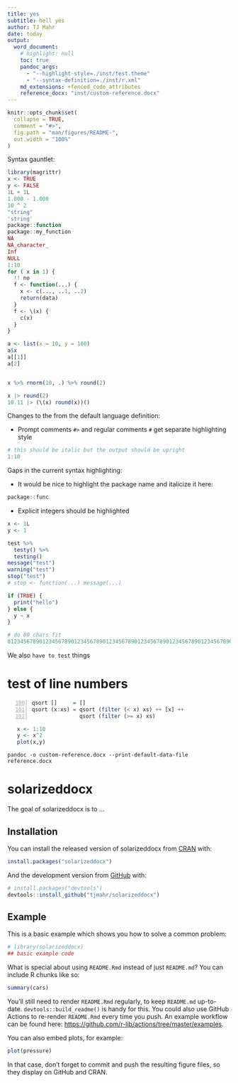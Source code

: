 ```yaml
---
title: yes
subtitle: hell yes
author: TJ Mahr
date: today
output: 
  word_document:
    # highlight: null
    toc: true
    pandoc_args:
      - "--highlight-style=./inst/test.theme"
      - "--syntax-definition=./inst/r.xml"
    md_extensions: +fenced_code_attributes
    reference_docx: "inst/custom-reference.docx"
---
```


<!-- README.md is generated from README.Rmd. Please edit that file -->

```r
knitr::opts_chunk$set(
  collapse = TRUE,
  comment = "#>",
  fig.path = "man/figures/README-",
  out.width = "100%"
)
```

Syntax gauntlet:

```r
library(magrittr)
x <- TRUE
y <- FALSE
1L + 1L
1.000 - 1.000
10 ^ 2
"string"
'string'
package::function
package::my_function
NA
NA_character_
Inf
NULL
1:10
for ( x in 1) {
  !! no
  f <- function(...) {
    x <- c(..., ..1, ..2)
    return(data)
  }
  f <- \(x) {
    c(x)
  }
}

a <- list(x = 10, y = 100)
a$x
a[[1]]
a[2]


x %>% rnorm(10, .) %>% round(2)

x |> round(2)
10.11 |> (\(x) round(x))()
```


Changes to the from the default language definition:

- Prompt comments `#>` and regular comments `#` get separate highlighting style

```r
# this should be italic but the output should be upright
1:10
```

Gaps in the current syntax highlighting:

- It would be nice to highlight the package name and italicize it here:

```r
package::func
```

- Explicit integers should be highlighted

```r
x <- 1L
y <- 1
```





```r
test %>% 
  testy() %>% 
  testing()
message("test")
warning("test")
stop("test")
# stop <- function(...) message(...)

if (TRUE) {
  print("hello")
} else {
  y ~ x
}

# do 80 chars fit
0123456789012345678901234567890123456789012345678901234567890123456789012345
```

We also `have to test` things



# test of line numbers

~~~~ {#mycode .haskell .numberLines startFrom="100"}
qsort []     = []
qsort (x:xs) = qsort (filter (< x) xs) ++ [x] ++
               qsort (filter (>= x) xs)
~~~~~~~~~~~~~~~~~~~~~~~~~~~~~~~~~~~~~~~~~~~~~~~~~

```r
   x <- 1:10
   y <- x^2
   plot(x,y)
```

```
pandoc -o custom-reference.docx --print-default-data-file reference.docx
```


# solarizeddocx

<!-- badges: start -->
<!-- badges: end -->

The goal of solarizeddocx is to ...

## Installation

You can install the released version of solarizeddocx from [CRAN](https://CRAN.R-project.org) with:

``` r
install.packages("solarizeddocx")
```

And the development version from [GitHub](https://github.com/) with:

``` r
# install.packages("devtools")
devtools::install_github("tjmahr/solarizeddocx")
```
## Example

This is a basic example which shows you how to solve a common problem:

```r
# library(solarizeddocx)
## basic example code
```

What is special about using `README.Rmd` instead of just `README.md`? You can include R chunks like so:

```r
summary(cars)
```

You'll still need to render `README.Rmd` regularly, to keep `README.md` up-to-date. `devtools::build_readme()` is handy for this. You could also use GitHub Actions to re-render `README.Rmd` every time you push. An example workflow can be found here: <https://github.com/r-lib/actions/tree/master/examples>.

You can also embed plots, for example:

```r
plot(pressure)
```

In that case, don't forget to commit and push the resulting figure files, so they display on GitHub and CRAN.
